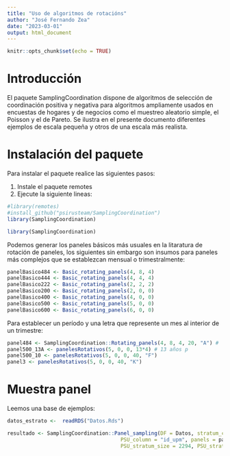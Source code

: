 ---
title: "Uso de algoritmos de rotacións"
author: "José Fernando Zea"
date: "2023-03-01"
output: html_document
---

```{r setup, include=FALSE}
knitr::opts_chunk$set(echo = TRUE)
```


# Introducción


El paquete SamplingCoordination dispone de algoritmos de selección de coordinación positiva y negativa para algoritmos ampliamente usados en encuestas de hogares y de negocios como el muestreo aleatorio simple, el Poisson y el de Pareto.
Se ilustra en el presente documento diferentes ejemplos de escala pequeña y otros de una escala más realista.

# Instalación del paquete

Para instalar el paquete realice las siguientes pasos:


1. Instale el paquete remotes
2. Ejecute la siguiente lineas: 

```{r, message=FALSE, warning=FALSE, eval=FALSE}
#library(remotes)
#install_github("psirusteam/SamplingCoordination")
library(SamplingCoordination)
```


```{r, warning=FALSE, message=FALSE}
library(SamplingCoordination)
```


Podemos generar los paneles básicos más usuales en la litaratura de rotación de paneles, los siguientes sin embargo son insumos para paneles más complejos que se establezcan mensual o trimestralmente:


```{r}
panelBasico484 <- Basic_rotating_panels(4, 8, 4) 
panelBasico444 <- Basic_rotating_panels(4, 4, 4) 
panelBasico222 <- Basic_rotating_panels(2, 2, 2) 
panelBasico200 <- Basic_rotating_panels(2, 0, 0) 
panelBasico400 <- Basic_rotating_panels(4, 0, 0) 
panelBasico500 <- Basic_rotating_panels(5, 0, 0) 
panelBasico600 <- Basic_rotating_panels(6, 0, 0) 
```



Para establecer un período y una letra que represente un mes al interior de un trimestre:

```{r}
panel484 <- SamplingCoordination::Rotating_panels(4, 8, 4, 20, "A") #  5 años y 4 trimestres
panel500_13A <- panelesRotativos(5, 0, 0, 13*4) # 13 años p
panel500_10 <- panelesRotativos(5, 0, 0, 40, "F")
panel3 <- panelesRotativos(5, 0, 0, 40, "K")
```


# Muestra panel
Leemos una base de ejemplos: 

```{r}
datos_estrato <-  readRDS("Datos.Rds")
```


```{r}
resultado <- SamplingCoordination::Panel_sampling(DF = Datos, stratum_column = "id_estrato",
                                     PSU_column = "id_upm", panels = paneles,
                                     PSU_stratum_size = 2294, PSU_stratum_sample_size = 109) 
```



